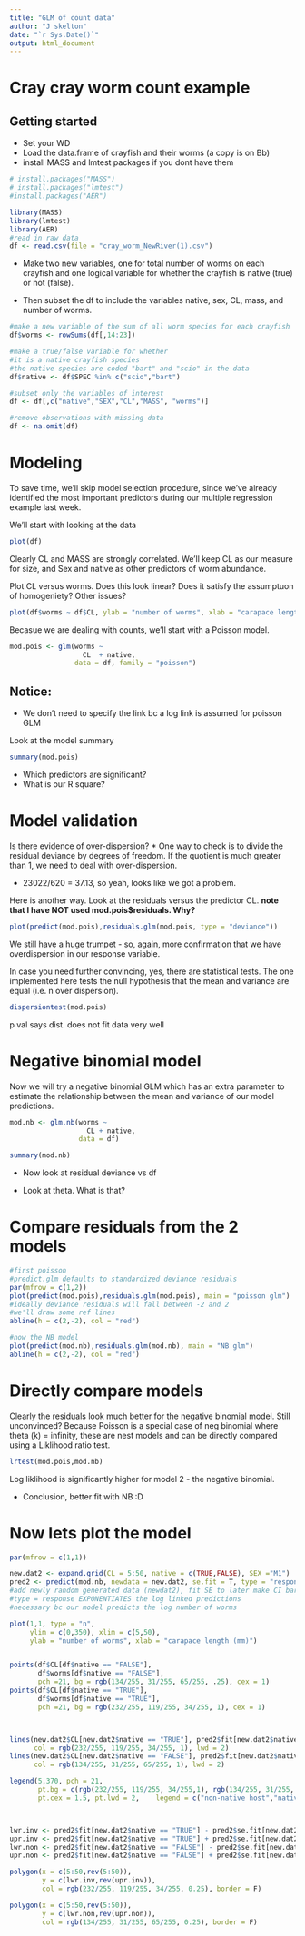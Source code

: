---
title: "GLM of count data"
author: "J skelton"
date: "`r Sys.Date()`"
output: html_document
---


# Cray cray worm count example

## Getting started

* Set your WD
* Load the data.frame of crayfish and their worms (a copy is on Bb)
* install MASS and lmtest packages if you dont have them

```{r}
# install.packages("MASS")
# install.packages("lmtest")
#install.packages("AER")

library(MASS)
library(lmtest)
library(AER)
#read in raw data
df <- read.csv(file = "cray_worm_NewRiver(1).csv")
```

* Make two new variables, one for total number of worms on each crayfish and one logical variable for whether the crayfish is native (true) or not (false).

* Then subset the df to include the variables native, sex, CL, mass, and number of worms.

```{r}
#make a new variable of the sum of all worm species for each crayfish
df$worms <- rowSums(df[,14:23])

#make a true/false variable for whether 
#it is a native crayfish species
#the native species are coded "bart" and "scio" in the data
df$native <- df$SPEC %in% c("scio","bart")

#subset only the variables of interest
df <- df[,c("native","SEX","CL","MASS", "worms")]

#remove observations with missing data
df <- na.omit(df)
```

# Modeling

To save time, we'll skip model selection procedure, since we've already identified the most important predictors during our multiple regression example last week.

We'll start with looking at the data

```{r, fig.width = 12}
plot(df)
```

Clearly CL and MASS are strongly correlated. We'll keep CL as our measure for size, and Sex and native as other predictors of worm abundance.

Plot CL versus worms. Does this look linear? Does it satisfy the assumptuon of homogeniety? Other issues?

```{r}
plot(df$worms ~ df$CL, ylab = "number of worms", xlab = "carapace length (mm)")
```

Becasue we are dealing with counts, we'll start with a Poisson model.

```{r}
mod.pois <- glm(worms ~
                  CL  + native, 
                data = df, family = "poisson")
```

## Notice:
* We don't need to specify the link bc a log link is assumed for poisson GLM

Look at the model summary
```{r}
summary(mod.pois)
```

* Which predictors are significant?
* What is our R square?

# Model validation

Is there evidence of over-dispersion?
* One way to check is to divide the residual deviance by degrees of freedom. If the quotient is much greater than 1, we need to deal with over-dispersion.

* 23022/620 = 37.13, so yeah, looks like we got a problem.

Here is another way. Look at the residuals versus the predictor CL.
**note that I have NOT used mod.pois$residuals. Why?**

```{r}
plot(predict(mod.pois),residuals.glm(mod.pois, type = "deviance"))
```

We still have a huge trumpet - so, again, more confirmation that we have overdispersion in our response variable. 

In case you need further convincing, yes, there are statistical tests. The one implemented here tests the null hypothesis that the mean and variance are equal (i.e. n over dispersion).

```{r}
dispersiontest(mod.pois)
```
p val says dist. does not fit data very well

# Negative binomial model

Now we will try a negative binomial GLM which has an extra parameter to estimate the relationship between the mean and variance of our model predictions.

```{r}
mod.nb <- glm.nb(worms ~
                   CL + native, 
                 data = df)

summary(mod.nb)
```

* Now look at residual deviance vs df

* Look at theta. What is that? 

# Compare residuals from the 2 models

```{r}
#first poisson
#predict.glm defaults to standardized deviance residuals
par(mfrow = c(1,2))
plot(predict(mod.pois),residuals.glm(mod.pois), main = "poisson glm")
#ideally deviance residuals will fall between -2 and 2
#we'll draw some ref lines
abline(h = c(2,-2), col = "red")

#now the NB model
plot(predict(mod.nb),residuals.glm(mod.nb), main = "NB glm")
abline(h = c(2,-2), col = "red")
```

# Directly compare models

Clearly the residuals look much better for the negative binomial model.
Still unconvinced? Because Poisson is a special case of neg binomial where theta (k) = infinity, these are nest models and can be directly compared using a Liklihood ratio test.

```{r}
lrtest(mod.pois,mod.nb)
```

Log liklihood is significantly higher for model 2 - the negative binomial.

* Conclusion, better fit with NB :D

# Now lets plot the model

```{r}
par(mfrow = c(1,1))

new.dat2 <- expand.grid(CL = 5:50, native = c(TRUE,FALSE), SEX ="M1")
pred2 <- predict(mod.nb, newdata = new.dat2, se.fit = T, type = "response")
#add newly random generated data (newdat2), fit SE to later make CI bars, 
#type = response EXPONENTIATES the log linked predictions
#necessary bc our model predicts the log number of worms

plot(1,1, type = "n",
     ylim = c(0,350), xlim = c(5,50),
     ylab = "number of worms", xlab = "carapace length (mm)")


points(df$CL[df$native == "FALSE"], 
       df$worms[df$native == "FALSE"],
       pch =21, bg = rgb(134/255, 31/255, 65/255, .25), cex = 1)
points(df$CL[df$native == "TRUE"], 
       df$worms[df$native == "TRUE"],
       pch =21, bg = rgb(232/255, 119/255, 34/255, 1), cex = 1)



lines(new.dat2$CL[new.dat2$native == "TRUE"], pred2$fit[new.dat2$native == "TRUE"], 
      col = rgb(232/255, 119/255, 34/255, 1), lwd = 2)
lines(new.dat2$CL[new.dat2$native == "FALSE"], pred2$fit[new.dat2$native == "FALSE"], 
      col = rgb(134/255, 31/255, 65/255, 1), lwd = 2)

legend(5,370, pch = 21, 
       pt.bg = c(rgb(232/255, 119/255, 34/255,1), rgb(134/255, 31/255, 65/255,.25)),
       pt.cex = 1.5, pt.lwd = 2,    legend = c("non-native host","native host"), bty = "n")



lwr.inv <- pred2$fit[new.dat2$native == "TRUE"] - pred2$se.fit[new.dat2$native == "TRUE"]
upr.inv <- pred2$fit[new.dat2$native == "TRUE"] + pred2$se.fit[new.dat2$native == "TRUE"]
lwr.non <- pred2$fit[new.dat2$native == "FALSE"] - pred2$se.fit[new.dat2$native == "FALSE"]
upr.non <- pred2$fit[new.dat2$native == "FALSE"] + pred2$se.fit[new.dat2$native == "FALSE"]

polygon(x = c(5:50,rev(5:50)), 
        y = c(lwr.inv,rev(upr.inv)), 
        col = rgb(232/255, 119/255, 34/255, 0.25), border = F)

polygon(x = c(5:50,rev(5:50)), 
        y = c(lwr.non,rev(upr.non)), 
        col = rgb(134/255, 31/255, 65/255, 0.25), border = F)

```







